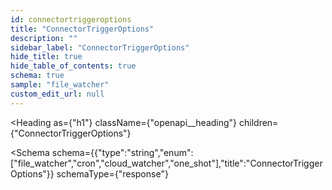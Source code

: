 ```yaml
---
id: connectortriggeroptions
title: "ConnectorTriggerOptions"
description: ""
sidebar_label: "ConnectorTriggerOptions"
hide_title: true
hide_table_of_contents: true
schema: true
sample: "file_watcher"
custom_edit_url: null
---
```



<Heading
  as={"h1"}
  className={"openapi__heading"}
  children={"ConnectorTriggerOptions"}
>
</Heading>





<Schema
  schema={{"type":"string","enum":["file_watcher","cron","cloud_watcher","one_shot"],"title":"ConnectorTriggerOptions"}}
  schemaType={"response"}
>
  
</Schema>
            